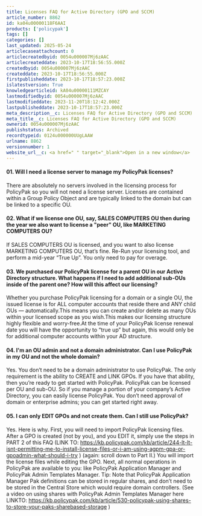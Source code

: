 ```yaml
---
title: Licenses FAQ for Active Directory (GPO and SCCM)
article_number: 8862
id: ka04u00000118F6AAI
products: ['policypak']
tags: []
categories: []
last_updated: 2025-05-24
articlecaseattachcount: 0
articlecreatedbyid: 0054u000007Mj6zAAC
articlecreateddate: 2023-10-17T18:56:55.000Z
createdbyid: 0054u000007Mj6zAAC
createddate: 2023-10-17T18:56:55.000Z
firstpublisheddate: 2023-10-17T18:57:23.000Z
islatestversion: True
knowledgearticleid: kA04u00000111MZCAY
lastmodifiedbyid: 0054u000007Mj6zAAC
lastmodifieddate: 2023-11-20T18:12:42.000Z
lastpublisheddate: 2023-10-17T18:57:23.000Z
meta_description__c: Licenses FAQ for Active Directory (GPO and SCCM)
meta_title__c: Licenses FAQ for Active Directory (GPO and SCCM)
ownerid: 0054u000007Mj6zAAC
publishstatus: Archived
recordtypeid: 0124u000000UUgLAAW
urlname: 8862
versionnumber: 1
website_url__c: <a href=" " target="_blank">Open in a new window</a>
---
```


#### 01. Will I need a license server to manage my PolicyPak licenses?

There are absolutely no servers involved in the licensing process for PolicyPak so you will not need a license server. Licenses are contained within a Group Policy Object and are typically linked to the domain but can be linked to a specific OU.

#### 02. What if we license one OU, say, SALES COMPUTERS OU then during the year we also want to license a "peer" OU, like MARKETING COMPUTERS OU?

If SALES COMPUTERS OU is licensed, and you want to also license MARKETING COMPUTERS OU, that’s fine. Re-Run your licensing tool, and perform a mid-year “True Up”. You only need to pay for overage.

#### 03. We purchased our PolicyPak license for a parent OU in our Active Directory structure. What happens if I need to add additional sub-OUs inside of the parent one? How will this affect our licensing?

Whether you purchase PolicyPak licensing for a domain or a single OU, the issued license is for ALL computer accounts that reside there and ANY child OUs — automatically.This means you can create and/or delete as many OUs within your licensed scope as you wish.This makes our licensing structure highly flexible and worry-free.At the time of your PolicyPak license renewal date you will have the opportunity to “true up” but again, this would only be for additional computer accounts within your AD structure.

#### 04. I'm an OU admin and not a domain administrator. Can I use PolicyPak in my OU and not the whole domain?

Yes. You don’t need to be a domain administrator to use PolicyPak. The only requirement is the ability to CREATE and LINK GPOs. If you have that ability, then you’re ready to get started with PolicyPak. PolicyPak can be licensed per OU and sub-OU. So if you manage a portion of your company’s Active Directory, you can easily license PolicyPak. You don’t need approval of domain or enterprise admins; you can get started right away.

#### 05. I can only EDIT GPOs and not create them. Can I still use PolicyPak?

Yes. Here is why. First, you will need to import PolicyPak licensing files. After a GPO is created (not by you), and you EDIT it, simply use the steps in PART 2 of this FAQ (LINK TO: https://kb.policypak.com/kb/article/244-lt-lt-isnt-permitting-me-to-install-license-files-or-i-am-using-agpm-gpa-or-gpoadmin-what-should-i-try ) (again: scroll down to Part II.) You will import the license files while editing the GPO. Next, all normal operations in PolicyPak are available to you: like PolicyPak Application Manager and PolicyPak Admin Templates Manager. Tip: Note that PolicyPak Application Manager Pak definitions can be stored in regular shares, and don’t need to be stored in the Central Store which would require domain controllers. (See a video on using shares with PolicyPak Admin Templates Manager here LINKTO: https://kb.policypak.com/kb/article/530-policypak-using-shares-to-store-your-paks-sharebased-storage )